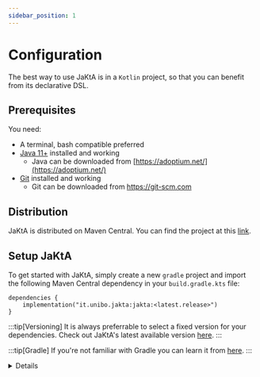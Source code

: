 ```yaml
---
sidebar_position: 1
---
```



# Configuration

The best way to use JaKtA is in a `Kotlin` project, so that you can benefit from its declarative DSL.

## Prerequisites

You need:
* A terminal, bash compatible preferred
* [Java 11+](https://adoptium.net/) installed and working
    - Java can be downloaded from [https://adoptium.net/](https://adoptium.net/)
* [Git](https://git-scm.com) installed and working
    - Git can be downloaded from https://git-scm.com

## Distribution 

JaKtA is distributed on Maven Central.
You can find the project at this [link](https://central.sonatype.com/namespace/it.unibo.jakta).

## Setup JaKtA

To get started with JaKtA, simply create a new `gradle` project and import the following Maven Central dependency in your `build.gradle.kts` file:

```
dependencies {
    implementation("it.unibo.jakta:jakta:<latest.release>")
}
```

:::tip[Versioning]
It is always preferrable to select a fixed version for your dependencies. Check out JaKtA's latest available version [here](https://central.sonatype.com/artifact/it.unibo.jakta/jakta).
:::

:::tip[Gradle]
If you're not familiar with Gradle you can learn it from [here](https://docs.gradle.org/current/userguide/getting_started_eng.html).
:::

<details>

    <summary> 
    Gradle will import JaKtA as a dependency from **Maven Central**, make sure your repository configuration is including it.
    </summary>

    To setup Maven Central copy this in your `build.gralde.kts` file:
    ```
    repositories {
        mavenCentral()
    }
    ```
</details>
